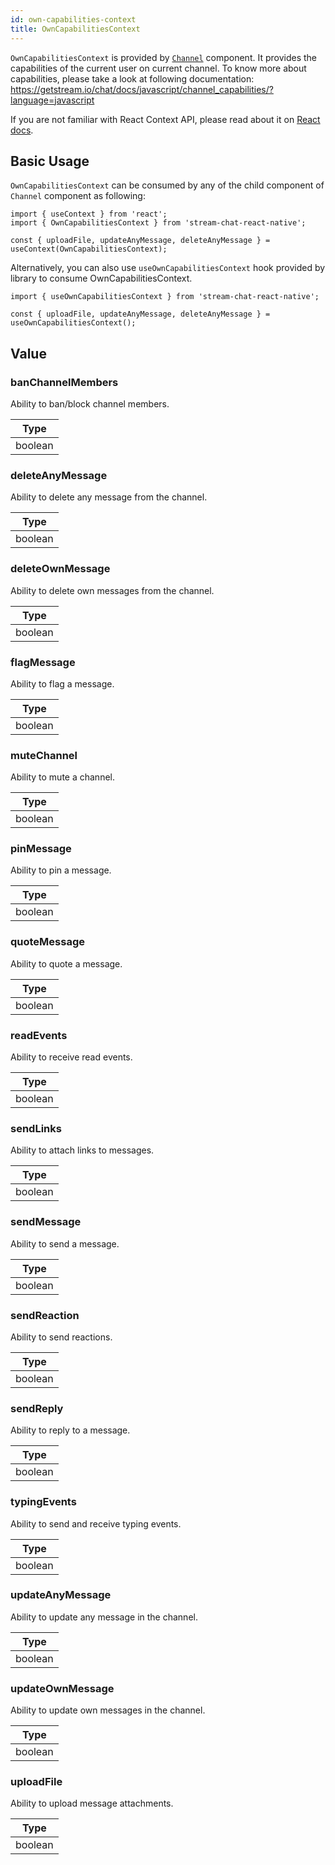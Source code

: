 ```yaml
---
id: own-capabilities-context
title: OwnCapabilitiesContext
---
```


`OwnCapabilitiesContext` is provided by [`Channel`](../core-components/channel.mdx) component. It provides the capabilities of the current user on current channel.
To know more about capabilities, please take a look at following documentation: https://getstream.io/chat/docs/javascript/channel_capabilities/?language=javascript

If you are not familiar with React Context API, please read about it on [React docs](https://reactjs.org/docs/context.html).

## Basic Usage

`OwnCapabilitiesContext` can be consumed by any of the child  component of `Channel` component as following:

```tsx
import { useContext } from 'react';
import { OwnCapabilitiesContext } from 'stream-chat-react-native';

const { uploadFile, updateAnyMessage, deleteAnyMessage } = useContext(OwnCapabilitiesContext);
```

Alternatively, you can also use `useOwnCapabilitiesContext` hook provided by library to consume OwnCapabilitiesContext.

```tsx
import { useOwnCapabilitiesContext } from 'stream-chat-react-native';

const { uploadFile, updateAnyMessage, deleteAnyMessage } = useOwnCapabilitiesContext();
```

## Value

### banChannelMembers

Ability to ban/block channel members.

| Type |
| - |
| boolean |

### deleteAnyMessage

Ability to delete any message from the channel.

| Type |
| - |
| boolean |

### deleteOwnMessage

Ability to delete own messages from the channel.

| Type |
| - |
| boolean |

### flagMessage

Ability to flag a message.

| Type |
| - |
| boolean |

### muteChannel

Ability to mute a channel.

| Type |
| - |
| boolean |

### pinMessage

Ability to pin a message.

| Type |
| - |
| boolean |

### quoteMessage

Ability to quote a message.

| Type |
| - |
| boolean |

### readEvents

Ability to receive read events.

| Type |
| - |
| boolean |

### sendLinks

Ability to attach links to messages.

| Type |
| - |
| boolean |

### sendMessage

Ability to send a message.

| Type |
| - |
| boolean |

### sendReaction

Ability to send reactions.

| Type |
| - |
| boolean |

### sendReply

Ability to reply to a message.

| Type |
| - |
| boolean |

### typingEvents

Ability to send and receive typing events.

| Type |
| - |
| boolean |

### updateAnyMessage

Ability to update any message in the channel.

| Type |
| - |
| boolean |

### updateOwnMessage

Ability to update own messages in the channel.

| Type |
| - |
| boolean |

### uploadFile

Ability to upload message attachments.

| Type |
| - |
| boolean |

